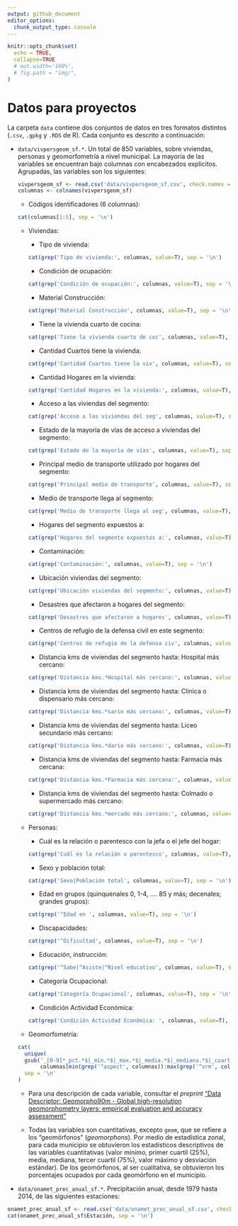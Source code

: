 ```yaml
---
output: github_document
editor_options: 
  chunk_output_type: console
---
```


```r
knitr::opts_chunk$set(
  echo = TRUE,
  collapse=TRUE
  # out.width='100%',
  # fig.path = "img/",
)
```

<!-- Este .md fue generado a partir del .Rmd homónimo. Edítese el .Rmd -->

# Datos para proyectos

La carpeta `data` contiene dos conjuntos de datos en tres formatos distintos (`.csv`, `.gpkg` y `.RDS` de R). Cada conjunto es descrito a continuación:

* `data/vivpersgeom_sf.*`. Un total de 850 variables, sobre viviendas, personas y geomorfometría a nivel municipal. La mayoría de las variables se encuentran bajo columnas con encabezados explícitos. Agrupadas, las variables son los siguientes:

    ```r
    vivpersgeom_sf <- read.csv('data/vivpersgeom_sf.csv', check.names = F)
    columnas <- colnames(vivpersgeom_sf)
    ```


   * Códigos identificadores (6 columnas):
   
    ```r
    cat(columnas[1:5], sep = '\n')
    ```
   
   * Viviendas:
      
      * Tipo de vivienda:
  
      ```r
      cat(grep('Tipo de vivienda:', columnas, value=T), sep = '\n')
      ```
  
      * Condición de ocupación:
      
      ```r
      cat(grep('Condición de ocupación:', columnas, value=T), sep = '\n')
      ```
      
      * Material Construcción:
      
      ```r
      cat(grep('Material Construcción', columnas, value=T), sep = '\n')
      ```
      
      * Tiene la vivienda cuarto de cocina:
      
      ```r
      cat(grep('Tiene la vivienda cuarto de coc', columnas, value=T), sep = '\n')
      ```
      
      * Cantidad Cuartos tiene la vivienda:
      
      ```r
      cat(grep('Cantidad Cuartos tiene la viv', columnas, value=T), sep = '\n')
      ```
      
      * Cantidad Hogares en la vivienda:
      
      ```r
      cat(grep('Cantidad Hogares en la vivienda:', columnas, value=T), sep = '\n')
      ```
      
      * Acceso a las viviendas del segmento:
      
      ```r
      cat(grep('Acceso a las viviendas del seg', columnas, value=T), sep = '\n')
      ```
      
      * Estado de la mayoría de vías de acceso a viviendas del segmento:
      
      ```r
      cat(grep('Estado de la mayoría de vías', columnas, value=T), sep = '\n')
      ```
  
      * Principal medio de transporte utilizado por hogares del segmento:
      
      ```r
      cat(grep('Principal medio de transporte', columnas, value=T), sep = '\n')
      ```
  
      * Medio de transporte llega al segmento:
      
      ```r
      cat(grep('Medio de transporte llega al seg', columnas, value=T), sep = '\n')
      ```

      * Hogares del segmento expuestos a:
      
      ```r
      cat(grep('Hogares del segmento expuestos a:', columnas, value=T), sep = '\n')
      ```
      
      * Contaminación:
      
      ```r
      cat(grep('Contaminación:', columnas, value=T), sep = '\n')
      ```
      
      * Ubicación viviendas del segmento:
      
      ```r
      cat(grep('Ubicación viviendas del segmento:', columnas, value=T), sep = '\n')
      ```
      
      * Desastres que afectaron a hogares del segmento:
      
      ```r
      cat(grep('Desastres que afectaron a hogares', columnas, value=T), sep = '\n')
      ```      
      
      * Centros de refugio de la defensa civil en este segmento:
      
      ```r
      cat(grep('Centros de refugio de la defensa civ', columnas, value=T), sep = '\n')
      ```      
      
      * Distancia kms de viviendas del segmento hasta: Hospital más cercano:
      
      ```r
      cat(grep('Distancia kms.*Hospital más cercano:', columnas, value=T), sep = '\n')
      ```      
      
      * Distancia kms de viviendas del segmento hasta: Clinica o dispensario más cercano:
      
      ```r
      cat(grep('Distancia kms.*sario más cercano:', columnas, value=T), sep = '\n')
      ```      
      
      * Distancia kms de viviendas del segmento hasta: Liceo secundario más cercano:
      
      ```r
      cat(grep('Distancia kms.*dario más cercano:', columnas, value=T), sep = '\n')
      ```      

      * Distancia kms de viviendas del segmento hasta: Farmacia más cercana:
      
      ```r
      cat(grep('Distancia kms.*Farmacia más cercana:', columnas, value=T), sep = '\n')
      ```      

      * Distancia kms de viviendas del segmento hasta: Colmado o supermercado más cercano:
      
      ```r
      cat(grep('Distancia kms.*mercado más cercano:', columnas, value=T), sep = '\n')
      ```
      
   * Personas: 
   
      * Cuál es la relación o parentesco con la jefa o el jefe del hogar:
      
      ```r
      cat(grep('Cuál es la relación o parentesco', columnas, value=T), sep = '\n')
      ```      

      * Sexo y población total:
      
      ```r
      cat(grep('Sexo|Población total', columnas, value=T), sep = '\n')
      ```      

      * Edad en grupos (quinquenales 0, 1-4, .... 85 y más; decenales; grandes grupos):
      
      ```r
      cat(grep('^Edad en ', columnas, value=T), sep = '\n')
      ```      

      * Discapacidades:
      
      ```r
      cat(grep('^Dificultad', columnas, value=T), sep = '\n')
      ```      

      * Educación, instrucción:
      
      ```r
      cat(grep('^Sabe|^Asiste|^Nivel educativo', columnas, value=T), sep = '\n')
      ```      
   
      * Categoría Ocupacional:
      
      ```r
      cat(grep('Categoría Ocupacional', columnas, value=T), sep = '\n')
      ```      

      * Condición Actividad Económica:
      
      ```r
      cat(grep('Condición Actividad Económica: ', columnas, value=T), sep = '\n')
      ```
      
   * Geomorfometría:
   
    ```r
    cat(
      unique(
      gsub('_[0-9]*_pct.*$|_min.*$|_max.*$|_media.*$|_mediana.*$|_cuartil.*$|_desv.*$', '',
           columnas[min(grep('^aspect', columnas)):max(grep('^vrm', columnas))])),
      sep = '\n'
    )
    ```
    
    * Para una descripción de cada variable, consultar el *preprint* ["Data Descriptor: Geomorpho90m - Global high-resolution geomorphometry layers: empirical evaluation and accuracy assessment"](https://peerj.com/preprints/27595.pdf)
    
    * Todas las variables son cuantitativas, excepto `geom`, que se refiere a los "geomórfonos" (*geomorphons*). Por medio de estadística zonal, para cada municipio se obtuvieron los estadísticos descriptivos de las variables cuantitativas (valor mínimo, primer cuartil (25%), media, mediana, tercer cuartil (75%), valor máximo y desviación estándar). De los geomórfonos, al ser cualitativa, se obtuvieron los porcentajes ocupados por cada geomórfono en el municipio. 

* `data/onamet_prec_anual_sf.*`. Precipitación anual, desde 1979 hasta 2014, de las siguientes estaciones:

```r
onamet_prec_anual_sf <- read.csv('data/onamet_prec_anual_sf.csv', check.names = F, stringsAsFactors = F)
cat(onamet_prec_anual_sf$Estación, sep = '\n')
```
